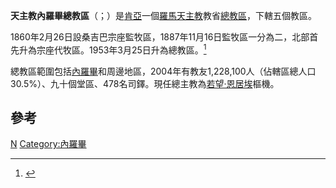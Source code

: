 {{Infobox Roman Catholic diocese
|Roman Catholic Diocese of = 天主教內羅畢總教區
|Latin name of diocese = Archidioecesis Nairobiensis
|image =
|caption =
|location = [[肯亞|肯亞]]
|territory =[[內羅畢|內羅畢]]及周邊地區
|population = 1,228,100
|rite = 拉丁禮
|patron =
|province =
|established = 1860年
|cathedral = [[聖家主教座堂_(內羅畢)|聖家主教座堂]]
|co-cathedral =
|leadership = 總主教
|website =
|pope = {{incumbent pope}}
|metropolitan = [[若望·恩居埃|若望·恩居埃]]
|coadjutor archbishop =
|auxiliary =
|emeritus =
}}

'''天主教內羅畢總教區'''（{{lang-la|Archidioecesis Nairobiensis}}；{{lang-sw|Jimbo Kuu la Nairobi}}）是[[肯亞|肯亞]]一個[[羅馬天主教|羅馬天主教]]教省[[總教區|總教區]]，下轄五個教區。

1860年2月26日設桑吉巴宗座監牧區，1887年11月16日監牧區一分為二，北部首先升為宗座代牧區。1953年3月25日升為總教區。<ref>{{cite journal
|journal=[[宗座公報|宗座公報]]
|publisher=梵蒂岡出版社
|date=1953年
|volume=45
|title=''Quemadmodum ad Nos''
|page=705
|url=http://www.vatican.va/archive/aas/documents/AAS%2045%20%5B1953%5D%20-%20ocr.pdf
|access-date=2013-05-27
|archive-date=2010-03-27
|archive-url=https://web.archive.org/web/20100327065805/http://www.vatican.va/archive/aas/documents/AAS%2045%20%5B1953%5D%20-%20ocr.pdf
|dead-url=no
}}</ref>

緦教區範圍包括[[內羅畢|內羅畢]]和周邊地區，2004年有教友1,228,100人（佔轄區總人口30.5%）、九十個堂區、478名司鐸。現任總主教為[[若望·恩居埃|若望·恩居埃]]樞機。

==參考==
{{reflist}}
{{肯雅天主教教區}}
[[Category:肯亞天主教教區|N]]
[[Category:內羅畢|Category:內羅畢]]
